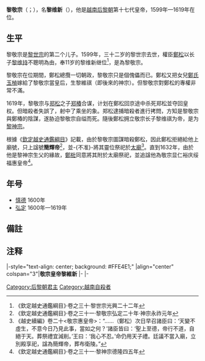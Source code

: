 {{越南君主
| 名稱=黎敬宗
| 圖像=
| 說明=
| 國號=[[大越|大越]]
| 朝代=[[後黎朝|後黎朝]]
| 時代=[[南北朝_(越南)|南北朝]]
| 在位=1599年—1619年
| 前任=[[黎世宗|黎世宗]]
| 繼任=[[黎神宗|黎神宗]]
| 年號=[[慎德|慎德]] 1600年<br>[[弘定|弘定]] 1600年—1619年 
| 姓名=黎维新
| 字=
| 尊號=
| 其他稱銜=簡輝帝 
| 別名=
| 出生=1588年
| 出生地=
| 逝世={{death year and age|1619|1588}}
| 逝世地=
| 廟號=敬宗
| 諡號=显仁裕庆绥福惠皇帝
| 陵墓=華巒陵（布卫陵）（胶月陵）
| 父=黎世宗
| 母=懿德皇太后[[阮氏玉仙|阮氏玉仙]]<ref>《越史續編》卷二十<敬宗惠皇帝>：“敬宗惠皇帝諱維新，世宗次子。母懿德皇太后阮氏，淳祿惟清人。”</ref>
| 后=[[鄭氏玉楨|鄭氏玉楨]]
|}}
'''黎敬宗'''（{{vie|v=Lê Kính Tông|hn=黎敬宗}}；{{bd|1588年||1619年|6月23日（弘定二十年五月十二）<ref>《歷朝憲章類誌》卷二十一·禮儀誌·太廟殿奉事各位</ref>|CatIdx=L黎}}），名'''黎维新'''（{{vie|v=Lê Duy Tân|hn=黎維新}}），他是[[越南|越南]][[后黎朝|后黎朝]]第十七代皇帝，1599年—1619年在位。

==生平==
黎敬宗是[[黎世宗|黎世宗]]的第二个儿子。1599年，三十二岁的黎世宗去世，權臣[[鄭松|鄭松]]以长子[[黎维持|黎维持]]不聰明為由，奉11岁的黎维新继位<ref name=qdys1>《欽定越史通鑑綱目》·卷之三十·黎世宗光興二十二年</ref>，是為黎敬宗。

黎敬宗在位期間，鄭松總攬一切朝政，黎敬宗只是個傀儡而已。鄭松又把女兒[[鄭氏玉楨|鄭氏玉楨]]嫁給了黎敬宗當皇后，生黎維祺（即後來的神宗）。但黎敬宗對鄭松的專權非常不滿。

1619年，黎敬宗与[[郑松|郑松]]之子[[郑椿|郑椿]]合谋，计划在鄭松回京途中杀死郑松並夺回皇权。但暗殺者失誤了，射中了乘坐的象。郑松逮捕暗殺者進行拷問，方知是黎敬宗與鄭椿的陰謀，遂胁迫黎敬宗自缢而死。隨後鄭松拥立敬宗长子黎维祺为帝，是为[[黎神宗|黎神宗]]。

根據《[[欽定越史通鑑綱目|欽定越史通鑑綱目]]》記載，由於黎敬宗圖謀暗殺鄭松，因此鄭松拒絕給他上廟號，只上諡號'''簡輝帝'''<ref name=qdys2>《欽定越史通鑑綱目》·卷之三十一·黎敬宗弘定二十年·神宗永祚元年</ref>{{Notetag|《黎朝帝王事業》作'''簡徽顯仁裕慶帝'''<ref name=lcd1>《黎朝帝王事業》·廟諱</ref>，又作'''簡徽裕慶帝'''<ref name=lcd2>《黎朝帝王事業》·例祭奉事·顯光殿</ref>。}}，並-{不准}-將其靈位祭祀於[[太廟|太廟]]<ref>《越史續編》卷二十<敬宗惠皇帝>：“……（鄭松）次日早召諸臣曰：‘天變不虛生，不意今日乃見此事，當如之何？’諸臣皆曰：‘聖上至德，帝行不道，自絕于天。葬祭禮宜減削。’王曰：‘我心不忍。’命仍用天子禮。廷議不當入廟，立別殿享祀，諡為簡輝帝，葬布衛陵。”</ref>。直到1632年，由於他是黎神宗生父的緣故，[[鄭梉|鄭梉]]同意將其附於太廟祭祀，並追諡他為敬宗显仁裕庆绥福惠皇帝<ref name=qdys3>《欽定越史通鑑綱目》·卷之三十一·黎神宗德隆四五年</ref>。

== 年号 ==
*[[慎德|慎德]] 1600年
*[[弘定|弘定]] 1600年—1619年
==備註==
<references group="註" />

==注释==
{{reflist}}

{{start box}}
|-style="text-align: center; background: #FFE4E1;"
|align="center" colspan="3"|'''敬宗皇帝黎維新'''
|-
{{s-before|[[黎世宗|黎世宗]]}}
{{s-title|[[越南君主列表#後黎朝後期前半段時期（南朝）|大越帝國皇帝（南部）]]|1599年—1619年}}
{{s-after|[[黎神宗|黎神宗]]}}
|-
{{s-before|[[黎世宗|黎世宗]]}}
{{s-title|[[越南君主列表#後黎朝後期前半段時期（南朝）|越南後黎朝君主]]|1599年—1619年}}
{{s-after|[[黎神宗|黎神宗]]}}
{{end box}}

{{後黎朝君主}}

[[Category:后黎朝君主|Category:后黎朝君主]]
[[Category:越南自殺者|Category:越南自殺者]]